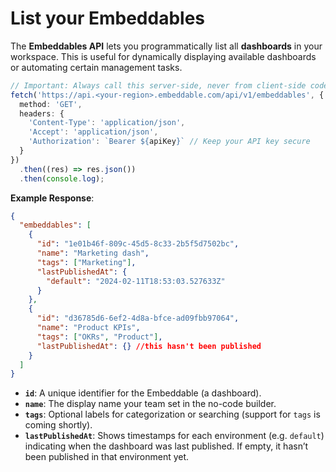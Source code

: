 # List your Embeddables

The **Embeddables API** lets you programmatically list all **dashboards** in your workspace. This is useful for dynamically displaying available dashboards or automating certain management tasks.

```ts
// Important: Always call this server-side, never from client-side code
fetch('https://api.<your-region>.embeddable.com/api/v1/embeddables', {
  method: 'GET',
  headers: {
    'Content-Type': 'application/json',
    'Accept': 'application/json',
    'Authorization': `Bearer ${apiKey}` // Keep your API key secure
  }
})
  .then((res) => res.json())
  .then(console.log);
```

**Example Response**:

```json
{
  "embeddables": [
    {
      "id": "1e01b46f-809c-45d5-8c33-2b5f5d7502bc",
      "name": "Marketing dash",
      "tags": ["Marketing"],
      "lastPublishedAt": {
        "default": "2024-02-11T18:53:03.527633Z"
      }
    },
    {
      "id": "d36785d6-6ef2-4d8a-bfce-ad09fbb97064",
      "name": "Product KPIs",
      "tags": ["OKRs", "Product"],
      "lastPublishedAt": {} //this hasn't been published
    }
  ]
}
```

- **`id`**: A unique identifier for the Embeddable (a dashboard).  
- **`name`**: The display name your team set in the no-code builder.  
- **`tags`**: Optional labels for categorization or searching (support for `tags` is coming shortly).
- **`lastPublishedAt`**: Shows timestamps for each environment (e.g. `default`) indicating when the dashboard was last published. If empty, it hasn’t been published in that environment yet.